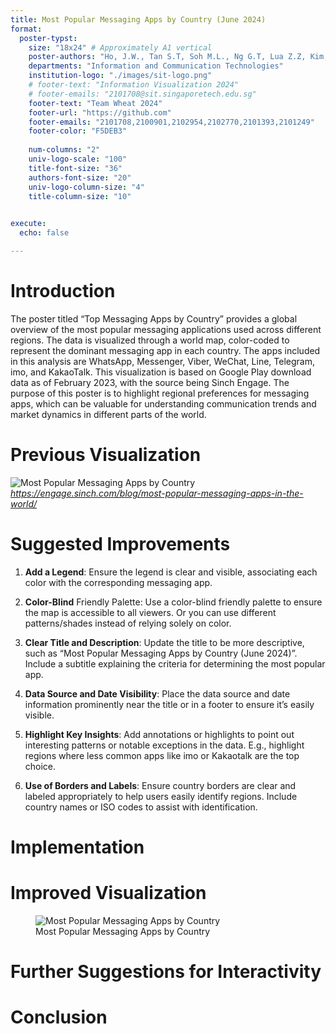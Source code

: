```yaml
---
title: Most Popular Messaging Apps by Country (June 2024)
format:
  poster-typst: 
    size: "18x24" # Approximately A1 vertical
    poster-authors: "Ho, J.W., Tan S.T, Soh M.L., Ng G.T, Lua Z.Z, Kim, B.J."
    departments: "Information and Communication Technologies"
    institution-logo: "./images/sit-logo.png"
    # footer-text: "Information Visualization 2024"
    # footer-emails: "2101708@sit.singaporetech.edu.sg"
    footer-text: "Team Wheat 2024"
    footer-url: "https://github.com"
    footer-emails: "2101708,2100901,2102954,2102770,2101393,2101249"
    footer-color: "F5DEB3"
    
    num-columns: "2"
    univ-logo-scale: "100"
    title-font-size: "36"
    authors-font-size: "20"
    univ-logo-column-size: "4"
    title-column-size: "10"
  

execute:
  echo: false

---
```


# Introduction

The poster titled "Top Messaging Apps by Country" provides a global overview of the most popular messaging applications used across different regions. The data is visualized through a world map, color-coded to represent the dominant messaging app in each country. The apps included in this analysis are WhatsApp, Messenger, Viber, WeChat, Line, Telegram, imo, and KakaoTalk. This visualization is based on Google Play download data as of February 2023, with the source being Sinch Engage. The purpose of this poster is to highlight regional preferences for messaging apps, which can be valuable for understanding communication trends and market dynamics in different parts of the world.

# Previous Visualization

![Most Popular Messaging Apps by Country](./images/previous-visualization.jpg)
[*https://engage.sinch.com/blog/most-popular-messaging-apps-in-the-world/*](https://engage.sinch.com/blog/most-popular-messaging-apps-in-the-world/)


# Suggested Improvements

1. **Add a Legend**: Ensure the legend is clear and visible, associating each color with the corresponding messaging app.

2. **Color-Blind** Friendly Palette: Use a color-blind friendly palette to ensure the map is accessible to all viewers. Or you can use different patterns/shades instead of relying solely on color.

3. **Clear Title and Description**: Update the title to be more descriptive, such as "Most Popular Messaging Apps by Country (June 2024)". Include a subtitle explaining the criteria for determining the most popular app.

4. **Data Source and Date Visibility**: Place the data source and date information prominently near the title or in a footer to ensure it's easily visible.

5. **Highlight Key Insights**: Add annotations or highlights to point out interesting patterns or notable exceptions in the data. E.g., highlight regions where less common apps like imo or Kakaotalk are the top choice.

6. **Use of Borders and Labels**: Ensure country borders are clear and labeled appropriately to help users easily identify regions. Include country names or ISO codes to assist with identification.

# Implementation

# Improved Visualization

![Most Popular Messaging Apps by Country](./images/improved-visualization.jpg)

# Further Suggestions for Interactivity

# Conclusion

